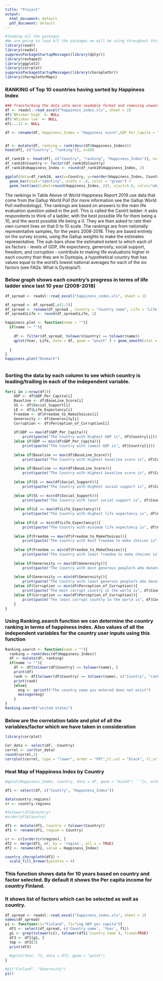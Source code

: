 ```yaml
---
title: "Project"
output:
  html_document: default
  pdf_document: default
---
```


```r
#loading all the packages
#We are going to load all the packages we will be using throughout this project.
library(readr)
library(readxl)
suppressPackageStartupMessages(library(dplyr))
library(reshape2)
library(ggplot2)
library(corrplot)
suppressPackageStartupMessages(library(choroplethr))
library(choroplethrMaps)
```
### RANKING of Top 10 countries having sorted by Happiness Index

```r
### Transforming the data into more readable format and removing unwanted columns and renaming the columns to more meaningful names.
df <- readxl::read_excel("happiness_index.xls", sheet = 2)
df$`Whisker-high` <- NULL
df$`Whisker-low` <- NULL
df$...12 <- NULL

df <- rename(df, Happiness_Index = "Happiness score",GDP_Per_Capita = "Explained by: GDP per capita",BaseLine_Score = "Dystopia (1.88) + residual", Social_Support = "Explained by: Social support", Life_Expectancy = "Explained by: Healthy life expectancy", Freedom_to_MakeChoices = "Explained by: Freedom to make life choices", Generosity = "Explained by: Generosity", Perception_of_Curruption = "Explained by: Perceptions of corruption")


df <- mutate(df, ranking = rank(desc(df$Happiness_Index)))
head(df[, c("Country", "ranking")], n=10)

df_rank10 <- head(df[, c("Country", "ranking", "Happiness_Index")], n=10)
df_rank10$Country <- factor(df_rank10$Country)
df_rank10$Happiness_Index <- round(df_rank10$Happiness_Index, 2)

ggplot(data=df_rank10, aes(x=Country, y=reorder(Happiness_Index, Country), fill = ranking)) +
  geom_bar(stat="identity", width = .8, color = "green") + 
  geom_text(aes(label=round(Happiness_Index, 2)), vjust=5.6, color="white", size=3.3) + ylab("Happiness Score")

```

The rankings in Table Above of World Happiness Report 2019 use data that come from the Gallup World Poll (for more information see the Gallup World Poll methodology). The rankings are based on answers to the main life evaluation question asked in the poll. This is called the Cantril ladder: it asks respondents to think of a ladder, with the best possible life for them being a 10, and the worst possible life being a 0. They are then asked to rate their own current lives on that 0 to 10 scale. The rankings are from nationally representative samples, for the years 2008-2018. They are based entirely on the survey scores, using the Gallup weights to make the estimates representative. The sub-bars show the estimated extent to which each of six factors - levels of GDP, life expectancy, generosity, social support, freedom, and corruption - contribute to making life evaluations higher in each country than they are in Dystopia, a hypothetical country that has values equal to the world’s lowest national averages for each of the six factors (see FAQs: What is Dystopia?). 

### Below graph shows each country's progress in terms of life ladder since last 10 year (2008-2018)

```r
df_spread <- readxl::read_excel("happiness_index.xls", sheet = 1)

df_spread <- df_spread[,c(1:3)]
df_spread <- rename(df_spread , Country = "Country name", Life = "Life Ladder")
df_spread$Life <- round(df_spread$Life, 2)

happiness.plot <- function(name = ""){
  if(name != ""){
    
    df <- filter(df_spread, tolower(Country) == tolower(name))
    qplot(Year, Life, data = df, geom = "point" ) + geom_smooth(stat = 'smooth', color = 'Blue', method = 'gam', formula = y ~ s(x, bs = "cs"))
    
  }
}
happiness.plot("Denmark")



```

### Sorting the data by each column to see which country is leading/trailing in each of the independent variable.
```r

for(i in 1:nrow(df)){
    GDP <- df$GDP_Per_Capita[i]
    Baseline <- df$BaseLine_Score[i]
    SS <- df$Social_Support[i]
    LE <- df$Life_Expectancy[i]
    Freedom <- df$Freedom_to_MakeChoices[i]
    Generosity <- df$Generosity[i]
    Corruption <- df$Perception_of_Curruption[i]
    
    if(GDP == max(df$GDP_Per_Capita)){
        print(paste("The Country with Highest GDP is", df$Country[i]))
    }else if(GDP == min(df$GDP_Per_Capita)){
        print(paste("The Country with lowest GDP is", df$Country[i]))
      
    }else if(Baseline == max(df$BaseLine_Score)){
        print(paste("The Country with Highest baseline score is", df$Country[i]))
      
    }else if(Baseline == min(df$BaseLine_Score)){
        print(paste("The Country with Highest baseline score is", df$Country[i]))
      
    }else if(SS == max(df$Social_Support)){
        print(paste("The Country with Highest social support is", df$Country[i]))
      
    }else if(SS == min(df$Social_Support)){
        print(paste("The Country with least social support is", df$Country[i]))
      
    }else if(LE == max(df$Life_Expectancy)){
        print(paste("The Country with Highest life expectancy is", df$Country[i]))
      
    }else if(LE == min(df$Life_Expectancy)){
        print(paste("The Country with minimum life expectancy is", df$Country[i]))
    
    }else if(Freedom == max(df$Freedom_to_MakeChoices)){
        print(paste("The Country with most freedom to make choices is", df$Country[i]))
      
    }else if(Freedom == min(df$Freedom_to_MakeChoices)){
        print(paste("The Country with least freedom to make choices is", df$Country[i]))
      
    }else if(Generosity == max(df$Generosity)){
        print(paste("The Country with most generous people(% who donated to charity) is", df$Country[i]))
      
    }else if(Generosity == min(df$Generosity)){
        print(paste("The Country with least generous people(% who donated to charity) is", df$Country[i]))
    }else if(Corruption == min(df$Perception_of_Curruption)){
        print(paste("The most corrupt country in the world is", df$Country[i]))
    }else if(Corruption == max(df$Perception_of_Curruption)){
        print(paste("The least corrupt country in the world is", df$Country[i]))
    }
}

```

### Using Ranking.search function we can determine the country ranking in terms of happiness index. Also values of all the independent variables for the country user inputs using this function
```r

Ranking.search <- function(name = ""){
  ranking = rank(desc(df$Happiness_Index))
  df <- mutate(df, ranking)
  if(name != ""){
    df <- df[tolower(df$Country) == tolower(name), ]
    print(df)
    rank <- df[tolower(df$Country) == tolower(name), c("Country", "ranking")]
    print(rank)
    }else{
      msg <- sprintf("The country name you entered does not exist")
      message(msg)
    }
}
Ranking.search("united states")

```

### Below are the correlation table and plot of all the variables/factor which we have taken in consideration

```r

library(corrplot)

Cor_data <- select(df, -Country)
correl <- cor(Cor_data)
round(correl,2)
corrplot(correl, type = "lower", order = "FPC",tl.col = "black", tl.srt = 45)

```


### Heat Map of Happiness Index by Country

```r

#qplot(Happiness_Index, Country, data = df, geom = "bin2d") ```{r, echo=FALSE, fig.height = 20, fig.width = 8}

df1 <- select(df, c("Country", "Happiness_Index"))

data(country.regions)
cr <- country.regions

#tolower(df1$Country)
#order(df1$Country)

df1 <- mutate(df1, Country = tolower(Country))
df1 <- rename(df1, region = Country)

cr <- cr[order(cr$region), ]
df2 <- merge(df1, cr, by = 'region', all.x = TRUE)
df2 <- rename(df2, value = Happiness_Index)

country_choropleth(df2) +
  scale_fill_brewer(palette = 4)

```

### This function shows data for 10 years based on country and factor selected. By default it shows the Per capita income for country Finland.
### It shows list of factors which can be selected as well as country.

``` r
df_spread <- readxl::read_excel("happiness_index.xls", sheet = 1)
names(df_spread)
p1 <- function(c1="Finland", f1="Log GDP per capita"){
  df1 <- select(df_spread, c('Country name', 'Year', f1))
  g1 <- grep(tolower(c1), tolower(df1$`Country name`), fixed=TRUE)
  df3 <- df1[g1, ]
  tmp <- df3[3]
  print(df3)
  
  #qplot(Year, f1, data = df3, geom = "point")
}

#p1("Finland", "Generosity")
p1()
```
